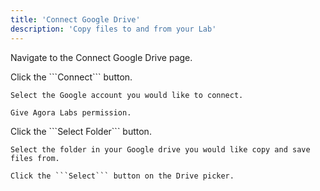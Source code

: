 ```yaml
---
title: 'Connect Google Drive'
description: 'Copy files to and from your Lab'
---
```


Navigate to the Connect Google Drive page.

<Steps>
  <Step title="Connect Drive">
    Click the ```Connect``` button.

    Select the Google account you would like to connect.

    Give Agora Labs permission.
  </Step>
  <Step title="Select Folder">
    Click the ```Select Folder``` button.

    Select the folder in your Google drive you would like copy and save files from.

    Click the ```Select``` button on the Drive picker.
  </Step>
</Steps>



